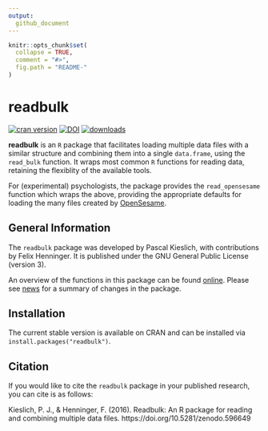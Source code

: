 ```yaml
---
output:
  github_document
---
```


<!-- README.md is generated from README.Rmd. Please edit that file -->

```r
knitr::opts_chunk$set(
  collapse = TRUE,
  comment = "#>",
  fig.path = "README-"
)
```

# readbulk

[![cran version](http://www.r-pkg.org/badges/version/readbulk)](https://CRAN.R-project.org/package=readbulk)
[![DOI](https://zenodo.org/badge/DOI/10.5281/zenodo.596649.svg)](https://doi.org/10.5281/zenodo.596649)
[![downloads](https://cranlogs.r-pkg.org/badges/grand-total/readbulk?color=yellow)](https://CRAN.R-project.org/package=readbulk)

**readbulk** is an `R` package that facilitates loading multiple data files with a similar structure and combining them into a single `data.frame`, using the `read_bulk` function. It wraps most common `R` functions for reading data, retaining the flexiblity of the available tools.

For (experimental) psychologists, the package provides the `read_opensesame` function which wraps the above, providing the appropriate defaults for loading the many files created by [OpenSesame](https://osdoc.cogsci.nl/).


## General Information

The `readbulk` package was developed by Pascal Kieslich, with contributions by Felix Henninger. It is published under the GNU General Public License (version 3).

An overview of the functions in this package can be found [online](http://pascalkieslich.github.io/readbulk/reference).
Please see [news](http://pascalkieslich.github.io/readbulk/news) for a summary of changes in the package.


## Installation

The current stable version is available on CRAN and can be installed via `install.packages("readbulk")`.


## Citation

If you would like to cite the `readbulk` package in your published research, you can cite is as follows:

Kieslich, P. J., & Henninger, F. (2016).
Readbulk: An R package for reading and combining multiple data files.
https://doi.org/10.5281/zenodo.596649
